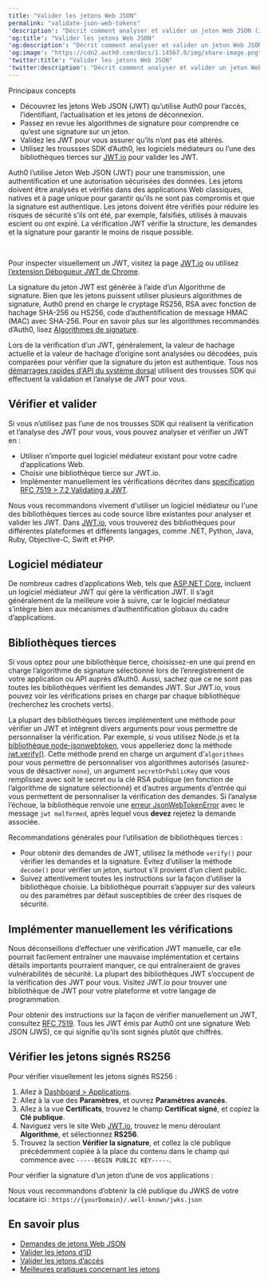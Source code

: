 ```yaml
---
title: "Valider les jetons Web JSON"
permalink: "validate-json-web-tokens"
'description': "Décrit comment analyser et valider un jeton Web JSON (JWT)."
'og:title': "Valider les jetons Web JSON"
'og:description': "Décrit comment analyser et valider un jeton Web JSON (JWT)."
'og:image': "https://cdn2.auth0.com/docs/1.14567.0/img/share-image.png"
'twitter:title': "Valider les jetons Web JSON"
'twitter:description': "Décrit comment analyser et valider un jeton Web JSON (JWT)."
---
```


<Card title="Overview">

Principaux concepts

* Découvrez les jetons Web JSON (JWT) qu’utilise Auth0 pour l’accès, l’identifiant, l’actualisation et les jetons de déconnexion.
* Passez en revue les algorithmes de signature pour comprendre ce qu’est une signature sur un jeton.
* Validez les JWT pour vous assurer qu’ils n’ont pas été altérés.
* Utilisez les troussses SDK d’Auth0, les logiciels médiateurs ou l’une des bibliothèques tierces sur [JWT.io](https://jwt.io/?_gl=1*arqbp6*rollup_ga*MTI5MzkwNDYxOC4xNjQ0MjUyMTYx*rollup_ga_F1G3E656YZ*MTY1MDA0NDA3Ni4xMjkuMS4xNjUwMDQ0MDg1LjUx&_ga=2.167965921.1971874740.1649687281-1293904618.1644252161#libraries-io) pour valider les JWT.

</Card>

Auth0 l’utilise <Tooltip href="/docs/fr-ca/glossary?term=json-web-token" tip="Jeton Web JSON (JWT)
Format standard de jeton d’ID (et souvent de jeton d’accès) utilisé pour représenter en toute sécurité des demandes entre deux parties." cta="Voir le glossaire">Jeton Web JSON (JWT)</Tooltip> pour une transmission, une authentification et une autorisation sécurisées des données. Les jetons doivent être analysés et vérifiés dans des applications Web classiques, natives et à page unique pour garantir qu’ils ne sont pas compromis et que la signature est authentique. Les jetons doivent être vérifiés pour réduire les risques de sécurité s’ils ont été, par exemple, falsifiés, utilisés à mauvais escient ou ont expiré. La vérification <Tooltip href="/docs/fr-ca/glossary?term=json-web-token" tip="Jeton Web JSON (JWT)
Format standard de jeton d’ID (et souvent de jeton d’accès) utilisé pour représenter en toute sécurité des demandes entre deux parties." cta="Voir le glossaire">JWT</Tooltip> vérifie la structure, les demandes et la signature pour garantir le moins de risque possible.

﻿

<Callout icon="file-lines" color="#0EA5E9" iconType="regular">

Pour inspecter visuellement un JWT, visitez la page [JWT.io](https://jwt.io/) ou utilisez [l’extension Débogueur JWT de Chrome](https://chrome.google.com/webstore/detail/jwt-debugger/ppmmlchacdbknfphdeafcbmklcghghmd?hl=en).

</Callout>

La signature du jeton JWT est générée à l’aide d’un <Tooltip href="/docs/fr-ca/glossary?term=signing-algorithm" tip="Algorithme de signature
Algorithme utilisé pour signer numériquement les jetons afin de s’assurer qu’ils n’ont pas été altérés." cta="Voir le glossaire">Algorithme de signature</Tooltip>. Bien que les jetons puissent utiliser plusieurs algorithmes de signature, Auth0 prend en charge le cryptage RS256, RSA avec fonction de hachage SHA-256 ou HS256, code d’authentification de message HMAC (MAC) avec SHA-256. Pour en savoir plus sur les algorithmes recommandés d’Auth0, lisez [Algorithmes de signature](/docs/fr-ca/get-started/applications/signing-algorithms).

Lors de la vérification d’un JWT, généralement, la valeur de hachage actuelle et la valeur de hachage d’origine sont analysées ou décodées, puis comparées pour vérifier que la signature du jeton est authentique. Tous nos [démarrages rapides d'API du système dorsal](/docs/fr-ca/quickstart/backend) utilisent des trousses SDK qui effectuent la validation et l’analyse de JWT pour vous.

## Vérifier et valider

Si vous n’utilisez pas l’une de nos trousses SDK qui réalisent la vérification et l’analyse des JWT pour vous, vous pouvez analyser et vérifier un JWT en :

* Utiliser n’importe quel logiciel médiateur existant pour votre cadre d’applications Web.
* Choisir une bibliothèque tierce sur JWT.io.
* Implémenter manuellement les vérifications décrites dans [specification RFC 7519 > 7.2 Validating a JWT](https://tools.ietf.org/html/rfc7519#section-7.2).

Nous vous recommandons vivement d'utiliser un logiciel médiateur ou l'une des bibliothèques tierces au code source libre existantes pour analyser et valider les JWT. Dans [JWT.io](https://jwt.io/#libraries-io), vous trouverez des bibliothèques pour différentes plateformes et différents langages, comme .NET, Python, Java, Ruby, Objective-C, Swift et PHP.

## Logiciel médiateur

De nombreux cadres d’applications Web, tels que [ASP.NET Core](/docs/fr-ca/quickstart/backend/aspnet-core-webapi), incluent un logiciel médiateur JWT qui gère la vérification JWT. Il s’agit généralement de la meilleure voie à suivre, car le logiciel médiateur s’intègre bien aux mécanismes d’authentification globaux du cadre d’applications.

## Bibliothèques tierces

Si vous optez pour une bibliothèque tierce, choisissez-en une qui prend en charge l’algorithme de signature sélectionné lors de l’enregistrement de votre application ou API auprès d’Auth0. Aussi, sachez que ce ne sont pas toutes les bibliothèques vérifient les demandes JWT. Sur JWT.io, vous pouvez voir les vérifications prises en charge par chaque bibliothèque (recherchez les crochets verts).

La plupart des bibliothèques tierces implémentent une méthode pour vérifier un JWT et intègrent divers arguments pour vous permettre de personnaliser la vérification. Par exemple, si vous utilisez Node.js et la [bibliothèque node-jsonwebtoken](https://github.com/auth0/node-jsonwebtoken), vous appelleriez donc la méthode [jwt.verify()](https://github.com/auth0/node-jsonwebtoken#jwtverifytoken-secretorpublickey-options-callback). Cette méthode prend en charge un argument d’`algorithmes` pour vous permettre de personnaliser vos algorithmes autorisés (asurez-vous de désactiver `none`), un argument `secretOrPublicKey` que vous remplissez avec soit le secret ou la clé RSA publique (en fonction de l’algorithme de signature sélectionné) et d’autres arguments d’entrée qui vous permettent de personnaliser la vérification des demandes. Si l’analyse l’échoue, la bibliothèque renvoie une [erreur JsonWebTokenError](https://github.com/auth0/node-jsonwebtoken#jsonwebtokenerror) avec le message `jwt malformed`, après lequel vous **devez** rejetez la demande associée.

Recommandations générales pour l’utilisation de bibliothèques tierces :

* Pour obtenir des demandes de JWT, utilisez la méthode `verify()` pour vérifier les demandes et la signature. Évitez d’utiliser la méthode `decode()` pour vérifier un jeton, surtout s’il provient d’un client public.
* Suivez attentivement toutes les instructions sur la façon d’utiliser la bibliothèque choisie. La bibliothèque pourrait s’appuyer sur des valeurs ou des paramètres par défaut susceptibles de créer des risques de sécurité.

## Implémenter manuellement les vérifications

Nous déconseillons d’effectuer une vérification JWT manuelle, car elle pourrait facilement entraîner une mauvaise implémentation et certains détails importants pourraient manquer, ce qui entraîneraient de graves vulnérabilités de sécurité. La plupart des bibliothèques JWT s’occupent de la vérification des JWT pour vous. Visitez JWT.io pour trouver une bibliothèque de JWT pour votre plateforme et votre langage de programmation.

Pour obtenir des instructions sur la façon de vérifier manuellement un JWT, consultez [RFC 7519](https://tools.ietf.org/html/rfc7519#section-7.2). Tous les JWT émis par Auth0 ont une signature Web JSON (JWS), ce qui signifie qu’ils sont signés plutôt que chiffrés.

## Vérifier les jetons signés RS256

Pour vérifier visuellement les jetons signés RS256 :

1. Allez à [Dashboard > Applications](https://manage.auth0.com/#/applications).
2. Allez à la vue des **Paramètres**, et ouvrez **Paramètres avancés**.
3. Allez à la vue **Certificats**, trouvez le champ **Certificat signé**, et copiez la **Clé publique**.
4. Naviguez vers le site Web [JWT.io](https://jwt.io/), trouvez le menu déroulant **Algorithme**, et sélectionnez **RS256**.
5. Trouvez la section **Vérifier la signature**, et collez la clé publique précédemment copiée à la place du contenu dans le champ qui commence avec `-----BEGIN PUBLIC KEY-----`.

Pour vérifier la signature d’un jeton d’une de vos applications :

Nous vous recommandons d’obtenir la clé publique du JWKS de votre locataire ici :
`https://{yourDomain}/.well-known/jwks.json`

## En savoir plus

* [Demandes de jetons Web JSON](/docs/fr-ca/secure/tokens/json-web-tokens/json-web-token-claims)
* [Valider les jetons d’ID](/docs/fr-ca/secure/tokens/id-tokens/validate-id-tokens)
* [Valider les jetons d’accès](/docs/fr-ca/secure/tokens/access-tokens/validate-access-tokens)
* [Meilleures pratiques concernant les jetons](/docs/fr-ca/secure/tokens/token-best-practices)